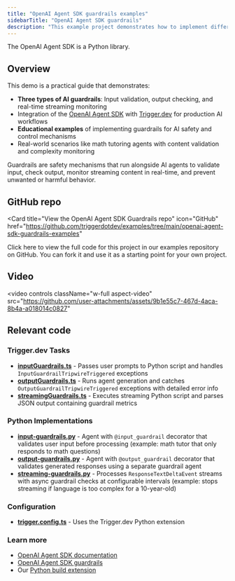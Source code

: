 ```yaml
---
title: "OpenAI Agent SDK guardrails examples"
sidebarTitle: "OpenAI Agent SDK guardrails"
description: "This example project demonstrates how to implement different types of guardrails using the OpenAI Agent SDK with Trigger.dev for AI safety and control."
---
```



<Info>The OpenAI Agent SDK is a Python library. </Info>

## Overview

This demo is a practical guide that demonstrates:

- **Three types of AI guardrails**: Input validation, output checking, and real-time streaming monitoring
- Integration of the [OpenAI Agent SDK](https://openai.github.io/openai-agents-python/) with [Trigger.dev](https://trigger.dev) for production AI workflows
- **Educational examples** of implementing guardrails for AI safety and control mechanisms
- Real-world scenarios like math tutoring agents with content validation and complexity monitoring

Guardrails are safety mechanisms that run alongside AI agents to validate input, check output, monitor streaming content in real-time, and prevent unwanted or harmful behavior.

## GitHub repo

<Card
  title="View the OpenAI Agent SDK Guardrails repo"
  icon="GitHub"
  href="https://github.com/triggerdotdev/examples/tree/main/openai-agent-sdk-guardrails-examples"
>
  Click here to view the full code for this project in our examples repository on GitHub. You can
  fork it and use it as a starting point for your own project.
</Card>

## Video

<video
  controls
  className="w-full aspect-video"
  src="https://github.com/user-attachments/assets/9b1e55c7-467d-4aca-8b4a-a018014c0827"
></video>

## Relevant code

### Trigger.dev Tasks

- **[inputGuardrails.ts](https://github.com/triggerdotdev/examples/blob/main/openai-agent-sdk-guardrails-examples/src/trigger/inputGuardrails.ts)** - Passes user prompts to Python script and handles `InputGuardrailTripwireTriggered` exceptions
- **[outputGuardrails.ts](https://github.com/triggerdotdev/examples/blob/main/openai-agent-sdk-guardrails-examples/src/trigger/outputGuardrails.ts)** - Runs agent generation and catches `OutputGuardrailTripwireTriggered` exceptions with detailed error info
- **[streamingGuardrails.ts](https://github.com/triggerdotdev/examples/blob/main/openai-agent-sdk-guardrails-examples/src/trigger/streamingGuardrails.ts)** - Executes streaming Python script and parses JSON output containing guardrail metrics

### Python Implementations

- **[input-guardrails.py](https://github.com/triggerdotdev/examples/blob/main/openai-agent-sdk-guardrails-examples/src/python/input-guardrails.py)** - Agent with `@input_guardrail` decorator that validates user input before processing (example: math tutor that only responds to math questions)
- **[output-guardrails.py](https://github.com/triggerdotdev/examples/blob/main/openai-agent-sdk-guardrails-examples/src/python/output-guardrails.py)** - Agent with `@output_guardrail` decorator that validates generated responses using a separate guardrail agent
- **[streaming-guardrails.py](https://github.com/triggerdotdev/examples/blob/main/openai-agent-sdk-guardrails-examples/src/python/streaming-guardrails.py)** - Processes `ResponseTextDeltaEvent` streams with async guardrail checks at configurable intervals (example: stops streaming if language is too complex for a 10-year-old)

### Configuration

- **[trigger.config.ts](https://github.com/triggerdotdev/examples/blob/main/openai-agent-sdk-guardrails-examples/trigger.config.ts)** - Uses the Trigger.dev Python extension

### Learn more

- [OpenAI Agent SDK documentation](https://openai.github.io/openai-agents-python/)
- [OpenAI Agent SDK guardrails](https://openai.github.io/openai-agents-python/guardrails/)
- Our [Python build extension](/config/extensions/pythonExtension#python)
